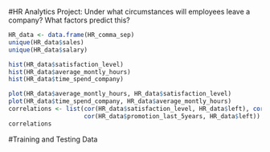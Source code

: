 #HR Analytics Project: Under what circumstances will employees leave a company? What factors predict this?

```r
HR_data <- data.frame(HR_comma_sep)
unique(HR_data$sales)
unique(HR_data$salary)
```
```r
hist(HR_data$satisfaction_level)
hist(HR_data$average_montly_hours)
hist(HR_data$time_spend_company)
```
```r
plot(HR_data$average_montly_hours, HR_data$satisfaction_level)
plot(HR_data$time_spend_company, HR_data$average_montly_hours)
correlations <- list(cor(HR_data$satisfaction_level, HR_data$left), cor(HR_data$average_montly_hours, HR_data$left), 
                     cor(HR_data$promotion_last_5years, HR_data$left))
correlations
```
#Training and Testing Data

